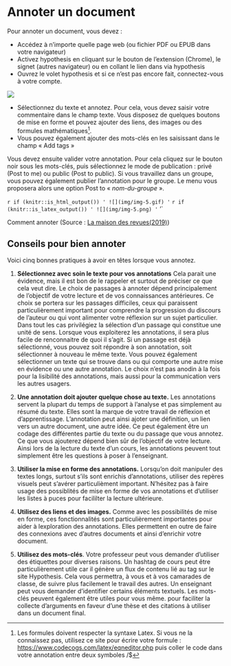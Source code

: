 # Annoter un document{#s3}

Pour annoter un document, vous devez :

* Accédez à n'importe quelle page web (ou fichier PDF ou EPUB dans votre navigateur)
* Activez hypothesis en cliquant sur le bouton de l’extension (Chrome), le signet (autres navigateur) ou en collant le lien dans via hypothesis
* Ouvrez le volet hypothesis et si ce n’est pas encore fait, connectez-vous à votre compte.

![](img/ae9a3a75e6c3a239c6fede86ebe4fa7d.png)

* Sélectionnez du texte et annotez. Pour cela, vous devez saisir votre commentaire dans le champ texte. Vous disposez de quelques boutons de mise en forme et pouvez ajouter des liens, des images ou des formules mathématiques^[Les formules doivent respecter la syntaxe Latex. Si vous ne la connaissez pas, utilisez ce site pour écrire votre formule : <https://www.codecogs.com/latex/eqneditor.php> puis coller le code dans votre annotation entre deux symboles /$].
* Vous pouvez également ajouter des mots-clés en les saisissant dans le champ « Add tags »

Vous devez ensuite valider votre annotation. Pour cela cliquez sur le bouton noir sous les mots-clés, puis sélectionnez le mode de publication : privé (Post to me) ou public (Post to public). Si vous travaillez dans un groupe, vous pouvez également publier l’annotation pour le groupe. Le menu vous proposera alors une option Post to « *nom-du-groupe *». 

`r if (knitr::is_html_output()) '
![](img/img-5.gif)
'`
`r if (knitr::is_latex_output()) '
![](img/img-5.png)
'`
'`

Comment annoter (Source : [La maison des revues(2019)](http://www.maisondesrevues.org/1182))

## Conseils pour bien annoter{#s31}
Voici cinq bonnes pratiques à avoir en têtes lorsque vous annotez.

1. **Sélectionnez avec soin le texte pour vos annotations** Cela parait une évidence, mais il est bon de le rappeler et surtout de préciser ce que cela veut dire. Le choix de passages à annoter dépend principalement de l'objectif de votre lecture et de vos connaissances antérieures. Ce choix se portera sur les passages difficiles, ceux qui paraissent particulièrement important pour comprendre la progression du discours de l'auteur ou qui vont alimenter votre réflexion sur un sujet particulier. Dans tout les cas privilégiez la sélection d'un passage qui constitue une unité de sens. Lorsque vous exploiterez les annotations, il sera plus facile de renconnaitre de quoi il s'agit. Si un passage est déjà sélectionné, vous pouvez soit répondre à son annotation, soit sélectionner à nouveau le même texte. Vous pouvez également sélectionner un texte qui se trouve dans ou qui comporte une autre mise en évidence ou une autre annotation. Le choix n'est pas anodin à la fois pour la lisibilité des annotations, mais aussi pour la communication vers les autres usagers.

2. **Une annotation doit ajouter quelque chose au texte.** Les annotations servent la plupart du temps de support à l'analyse et pas simplement au résumé du texte. Elles sont la marque de votre travail de réflexion et d'apprentissage. L'annotation peut ainsi ajoter une définition, un lien vers un autre document, une autre idée. Ce peut également être un codage des différentes partie du texte ou du passage que vous annotez. Ce que vous ajouterez dépend bien sûr de l'objectif de votre lecture. Ainsi lors de la lecture du texte d'un cours, les annotations peuvent tout simplement être les questions à poser à l'enseignant. 

3. **Utiliser la mise en forme des annotations.** Lorsqu'on doit manipuler des textes longs, surtout s'ils sont enrichis d'annotations, utiliser des repères visuels peut s'avérer particulièment important. N'hésitez pas à faire usage des possiblités de mise en forme de vos annotations et d'utiliser les listes à puces pour facililter la lecture ultérieure.

4. **Utilisez des liens et des images.** Comme avec les possibilités de mise en forme, ces fonctionnalités sont particulièrement importantes pour aider à lexploration des annotations. Elles permettent en outre de faire des connexions avec d'autres documents et ainsi d'enrichir votre document.

5. **Utilisez des mots-clés**. Votre professeur peut vous demander d'utiliser des étiquettes pour diverses raisons. Un hashtag de cours peut être particulièrement utile car il génère un flux de contenu lié au tag sur le site Hypothesis. Cela vous permettra, à vous et à vos camarades de classe, de suivre plus facilement le travail des autres. Un enseignant peut vous demander d'identifier certains éléments textuels. Les mots-clés peuvent également être utiles pour vous même. pour faciliter la collecte d'arguments en faveur d'une thèse et des citations à utiliser dans un document final.







